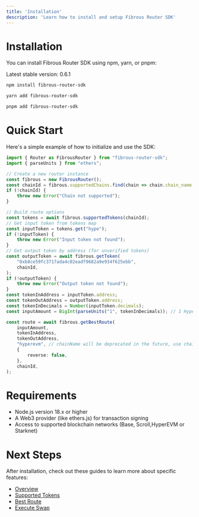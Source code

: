 ```yaml
---
title: 'Installation'
description: 'Learn how to install and setup Fibrous Router SDK'
---
```


# Installation

You can install Fibrous Router SDK using npm, yarn, or pnpm:

Latest stable version: 0.6.1
<CodeGroup>
```bash npm
npm install fibrous-router-sdk
```

```bash yarn
yarn add fibrous-router-sdk
```

```bash pnpm
pnpm add fibrous-router-sdk
```
</CodeGroup>

# Quick Start

Here's a simple example of how to initialize and use the SDK:

```typescript
import { Router as FibrousRouter } from "fibrous-router-sdk";
import { parseUnits } from "ethers";

// Create a new router instance
const fibrous = new FibrousRouter();
const chainId = fibrous.supportedChains.find(chain => chain.chain_name == "hyperevm")?.chain_id;
if (!chainId) {
    throw new Error("Chain not supported");
}

// Build route options
const tokens = await fibrous.supportedTokens(chainId);
// Get input token from tokens map
const inputToken = tokens.get("hype");
if (!inputToken) {
    throw new Error("Input token not found");
}
// Get output token by address (for unverified tokens)
const outputToken = await fibrous.getToken(
    "0xb8ce59fc3717ada4c02eadf9682a9e934f625ebb",
    chainId,
);
if (!outputToken) {
    throw new Error("Output token not found");
}
const tokenInAddress = inputToken.address;
const tokenOutAddress = outputToken.address;
const tokenInDecimals = Number(inputToken.decimals);
const inputAmount = BigInt(parseUnits("1", tokenInDecimals)); // 1 Hype

const route = await fibrous.getBestRoute(
    inputAmount,
    tokenInAddress,
    tokenOutAddress,
    "hyperevm", // chainName will be deprecated in the future, use chainId instead
    {
        reverse: false,
    },
    chainId,
);
```

# Requirements

- Node.js version 18.x or higher
- A Web3 provider (like ethers.js) for transaction signing
- Access to supported blockchain networks (Base, Scroll,HyperEVM or Starknet)

# Next Steps

After installation, check out these guides to learn more about specific features:

- [Overview](/integrate-best-trading/fibrous-sdk/overview)
- [Supported Tokens](/integrate-best-trading/fibrous-sdk/supported-tokens)
- [Best Route](/integrate-best-trading/fibrous-sdk/best-route)
- [Execute Swap](/integrate-best-trading/fibrous-sdk/execute-swap) 